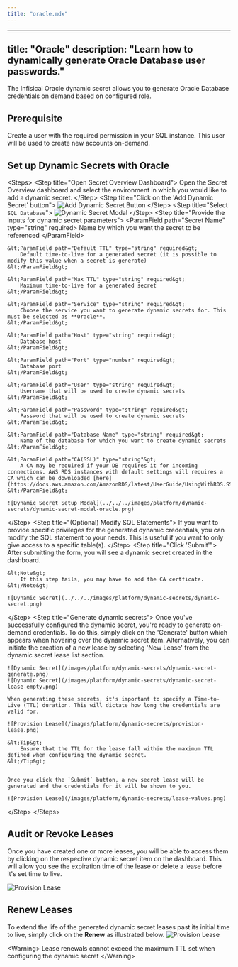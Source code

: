 ```yaml
---
title: "oracle.mdx"
---
```


---
title: "Oracle"
description: "Learn how to dynamically generate Oracle Database user passwords."
---

The Infisical Oracle dynamic secret allows you to generate Oracle Database credentials on demand based on configured role.

## Prerequisite
Create a user with the required permission in your SQL instance. This user will be used to create new accounts on-demand.


## Set up Dynamic Secrets with Oracle

&lt;Steps&gt;
  &lt;Step title="Open Secret Overview Dashboard"&gt;
	Open the Secret Overview dashboard and select the environment in which you would like to add a dynamic secret.
  &lt;/Step&gt;
  &lt;Step title="Click on the 'Add Dynamic Secret' button"&gt;
	![Add Dynamic Secret Button](../../../images/platform/dynamic-secrets/add-dynamic-secret-button.png)
  &lt;/Step&gt;
  &lt;Step title="Select `SQL Database`"&gt;
	![Dynamic Secret Modal](../../../images/platform/dynamic-secrets/dynamic-secret-modal.png)
  &lt;/Step&gt;
  &lt;Step title="Provide the inputs for dynamic secret parameters"&gt;
	&lt;ParamField path="Secret Name" type="string" required&gt;
		Name by which you want the secret to be referenced
	&lt;/ParamField&gt;

	&lt;ParamField path="Default TTL" type="string" required&gt;
		Default time-to-live for a generated secret (it is possible to modify this value when a secret is generate)
	&lt;/ParamField&gt;

	&lt;ParamField path="Max TTL" type="string" required&gt;
		Maximum time-to-live for a generated secret
	&lt;/ParamField&gt;

	&lt;ParamField path="Service" type="string" required&gt;
		Choose the service you want to generate dynamic secrets for. This must be selected as **Oracle**.
	&lt;/ParamField&gt;

	&lt;ParamField path="Host" type="string" required&gt;
		Database host
	&lt;/ParamField&gt;

	&lt;ParamField path="Port" type="number" required&gt;
		Database port
	&lt;/ParamField&gt;

	&lt;ParamField path="User" type="string" required&gt;
		Username that will be used to create dynamic secrets
	&lt;/ParamField&gt;

	&lt;ParamField path="Password" type="string" required&gt;
		Password that will be used to create dynamic secrets
	&lt;/ParamField&gt;

	&lt;ParamField path="Database Name" type="string" required&gt;
		Name of the database for which you want to create dynamic secrets
	&lt;/ParamField&gt;
 
	&lt;ParamField path="CA(SSL)" type="string"&gt;
		A CA may be required if your DB requires it for incoming connections. AWS RDS instances with default settings will requires a CA which can be downloaded [here](https://docs.aws.amazon.com/AmazonRDS/latest/UserGuide/UsingWithRDS.SSL.html#UsingWithRDS.SSL.CertificatesAllRegions).
	&lt;/ParamField&gt;

	![Dynamic Secret Setup Modal](../../../images/platform/dynamic-secrets/dynamic-secret-modal-oracle.png)

  &lt;/Step&gt;
  &lt;Step title="(Optional) Modify SQL Statements"&gt;
  	If you want to provide specific privileges for the generated dynamic credentials, you can modify the SQL statement to your needs. This is useful if you want to only give access to a specific table(s).
  &lt;/Step&gt;
  &lt;Step title="Click 'Submit'"&gt;
  	After submitting the form, you will see a dynamic secret created in the dashboard. 

	&lt;Note&gt;
		If this step fails, you may have to add the CA certficate. 
	&lt;/Note&gt;

	![Dynamic Secret](../../../images/platform/dynamic-secrets/dynamic-secret.png)
  &lt;/Step&gt;
  &lt;Step title="Generate dynamic secrets"&gt;
	Once you've successfully configured the dynamic secret, you're ready to generate on-demand credentials. 
	To do this, simply click on the 'Generate' button which appears when hovering over the dynamic secret item. 
	Alternatively, you can initiate the creation of a new lease by selecting 'New Lease' from the dynamic secret lease list section.

	![Dynamic Secret](/images/platform/dynamic-secrets/dynamic-secret-generate.png)
	![Dynamic Secret](/images/platform/dynamic-secrets/dynamic-secret-lease-empty.png)

	When generating these secrets, it's important to specify a Time-to-Live (TTL) duration. This will dictate how long the credentials are valid for.

	![Provision Lease](/images/platform/dynamic-secrets/provision-lease.png)

	&lt;Tip&gt;
		Ensure that the TTL for the lease fall within the maximum TTL defined when configuring the dynamic secret.
	&lt;/Tip&gt;


	Once you click the `Submit` button, a new secret lease will be generated and the credentials for it will be shown to you. 

	![Provision Lease](/images/platform/dynamic-secrets/lease-values.png)
  &lt;/Step&gt;
&lt;/Steps&gt;

## Audit or Revoke Leases
Once you have created one or more leases, you will be able to access them by clicking on the respective dynamic secret item on the dashboard. 
This will allow you see the expiration time of the lease or delete a lease before it's set time to live.

![Provision Lease](/images/platform/dynamic-secrets/lease-data.png)

## Renew Leases
To extend the life of the generated dynamic secret leases past its initial time to live, simply click on the **Renew** as illustrated below.
![Provision Lease](/images/platform/dynamic-secrets/dynamic-secret-lease-renew.png)

&lt;Warning&gt;
	Lease renewals cannot exceed the maximum TTL set when configuring the dynamic secret
&lt;/Warning&gt;